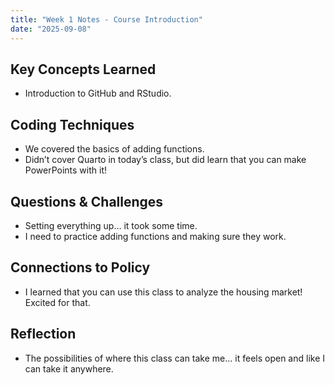 ```yaml
---
title: "Week 1 Notes - Course Introduction"
date: "2025-09-08"
---
```


## Key Concepts Learned
- Introduction to GitHub and RStudio.

## Coding Techniques
- We covered the basics of adding functions.
- Didn't cover Quarto in today's class, but did learn that you can make PowerPoints with it!

## Questions & Challenges
- Setting everything up... it took some time.
- I need to practice adding functions and making sure they work.

## Connections to Policy
- I learned that you can use this class to analyze the housing market! Excited for that.

## Reflection
- The possibilities of where this class can take me... it feels open and like I can take it anywhere.
